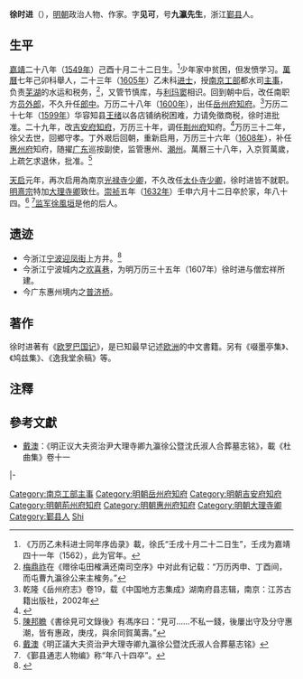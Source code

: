 {{otheruse|徐时进}}
'''徐时进'''（{{bd|1549年||1632年||徐时进}}），[[明朝|明朝]]政治人物、作家。字'''见可'''，号'''九瀛先生'''，浙江[[鄞县|鄞县]]人。

==生平==
[[嘉靖|嘉靖]]二十八年（[[1549年|1549年]]）己酉十月二十二日生。<ref>《万历乙未科进士同年序齿录》載，徐氏“壬戌十月二十二日生”，壬戌为嘉靖四十一年（1562），此为官年。</ref>少年家中贫困，但发愤学习。[[萬曆|萬曆]]七年己卯科舉人，二十三年（[[1605年|1605年]]）乙未科[[进士|进士]]，授[[南京|南京]][[工部|工部]]都水司[[主事|主事]]，负责[[芜湖|芜湖]]的水运和税务，<ref>[[梅鼎祚|梅鼎祚]]在《赠徐屯田榷满还南司空序》中对此有记载：“万历丙申、丁酉间，而屯曹九瀛徐公来主榷务。”</ref>，又管节慎库，与[[利玛窦|利玛窦]]相识。回到朝中后，改任南职方[[员外郎|员外郎]]，不久升任[[郎中|郎中]]。万历二十八年（[[1600年|1600年]]），出任[[岳州府|岳州府]][[知府|知府]]。<ref>乾隆《岳州府志》卷19，载《中国地方志集成》湖南府县志辑，南京：江苏古籍出版社，2002年</ref>万历二十七年（[[1599年|1599年]]）华容知县[[王绪|王绪]]以各店铺纳税困难，力请免徵商税，徐时进批准。二十九年，改[[吉安府|吉安府]][[知府|知府]]，万历三十年，调任[[荆州府|荆州府]]知府。<ref>{{cite web |url=http://jdfz.org.cn:8000/view.aspx?id=828&catid=9 |title=江东历代望族和宗族中的进士 |publisher=江东志文 |date=2012-11-07 |accessdate=2014-09-12 |language=zh-hans |deadurl=yes |archiveurl=https://web.archive.org/web/20140727171519/http://jdfz.org.cn:8000/view.aspx?id=828&catid=9 |archivedate=2014-07-27 }}</ref>万历三十二年，徐父去世，回鄉守孝。丁外艰后回朝，重新启用，万历三十六年（[[1608年|1608年]]），补任[[惠州府|惠州府]]知府，随擢[[广东|广东]]巡按副使，监管惠州、[[潮州|潮州]]。萬曆三十八年，入京賀萬歲，上疏乞求退休，批准。<ref>[[陳邦瞻|陳邦瞻]]《書徐見可文錄後》有馮序曰：“見可……不私一錢，後屢出守及分守惠潮，皆有惠政，庚戌，與余同賀萬壽。”</ref>

[[天启|天启]]元年，再次启用為南京[[光禄寺|光禄寺少卿]]，不久改任[[太仆寺|太仆寺少卿]]，徐时进皆不就职。[[明熹宗|明熹宗]]特加[[大理寺卿|大理寺卿]]致仕。[[崇祯|崇祯]]五年（[[1632年|1632年]]）壬申六月十二日卒於家，年八十四。<ref>[[戴澳|戴澳]]《明正議大夫资治尹大理寺卿九瀛徐公暨沈氏淑人合葬墓志铭》</ref> <ref>《鄞县通志人物编》称“年八十四卒”。</ref>[[监军|监军]][[徐風垣|徐風垣]]是他的后人。

==遗迹==
* 今浙江[[宁波|宁波]][[迎凤街|迎凤街]]上方井。<ref>{{cite web |url=http://cmspub.cnnb.com.cn/dnsbwlb/system/2008/02/10/010029195.shtml |title=迎凤传说堪称奇 |publisher=东南商报 |date=08年02月10日 09:24:43 |accessdate=2014-09-12 |language=zh-hans |archive-url=https://web.archive.org/web/20140912082623/http://cmspub.cnnb.com.cn/dnsbwlb/system/2008/02/10/010029195.shtml |archive-date=2014-09-12 |dead-url=yes }}</ref>
* 今浙江宁波城内之[[欢喜巷|欢喜巷]]，为明万历三十五年（1607年）徐时进与僧宏祥所建{{Better source|reason=此處原本引用360doc為來源，為不可靠來源|date=2019年5月}}。
* 今广东惠州境内之[[普济桥|普济桥]]。

==著作==
徐时进著有《[[欧罗巴国记|欧罗巴国记]]》，是已知最早记述[[欧洲|欧洲]]的中文書籍。另有《啜墨亭集》、《鸠兹集》、《逸我堂余稿》等。

==注釋==
{{reflist}}

==參考文獻==
* [[戴澳|戴澳]]：《明正议大夫资治尹大理寺卿九瀛徐公暨沈氏淑人合葬墓志铭》，載《杜曲集》卷十一

{{start box}}
{{s-off}}
{{s-before|[[徐堯莘|徐堯莘]]}}
{{s-title|明朝荊州府知府|萬曆年間}}
{{s-after|[[費兆元|費兆元]]}}
|-
{{succession box|[[何偉_(萬曆進士)|何伟]]|[[胡明佐|胡明佐]]|[[廣東承宣佈政使司|廣東]][[惠州府|惠州府]][[知府|知府]]|<small>万历三十六年（1608年）上任</small>}}
{{end box}}

{{萬曆二十三年乙未科殿試金榜}}
{{normdaten}}
{{DEFAULTSORT:Xu徐}}
[[Category:南京工部主事|Category:南京工部主事]]
[[Category:明朝岳州府知府|Category:明朝岳州府知府]]
[[Category:明朝吉安府知府|Category:明朝吉安府知府]]
[[Category:明朝荊州府知府|Category:明朝荊州府知府]]
[[Category:明朝惠州府知府|Category:明朝惠州府知府]]
[[Category:明朝大理寺卿|Category:明朝大理寺卿]]
[[Category:鄞县人|Category:鄞县人]]
[[Category:徐姓|Shi]]